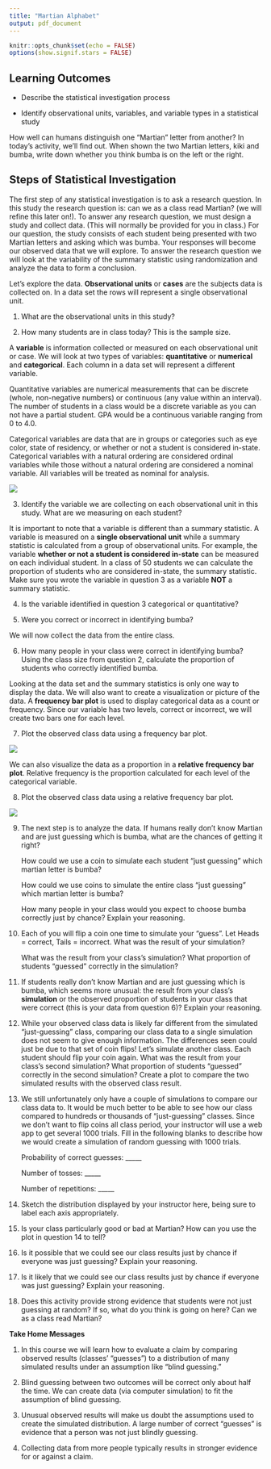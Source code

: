 ```yaml
---
title: "Martian Alphabet"
output: pdf_document
---
```


```r
knitr::opts_chunk$set(echo = FALSE)
options(show.signif.stars = FALSE)
```

## Learning Outcomes

* Describe the statistical investigation process

* Identify observational units, variables, and variable types in a statistical study

How well can humans distinguish one “Martian” letter from another? In today’s activity, we’ll find out. When shown the two Martian letters, kiki and bumba, write down whether you think bumba is on the left or the right.

\vspace{0.5in}

## Steps of Statistical Investigation

The first step of any statistical investigation is to ask a research question.  In this study the research question is: can we as a class read Martian? (we will refine this later on!).  To answer any research question, we must design a study and collect data. (This will normally be provided for you in class.)  For our question, the study consists of each student being presented with two Martian letters and asking which was bumba.  Your responses will become our observed data that we will explore.  To answer the research question we will look at the variability of the summary statistic using randomization and analyze the data to form a conclusion.

Let’s explore the data.
**Observational units** or **cases** are the subjects data is collected on. In a data set the rows will represent a single observational unit.  

1.  What are the observational units in this study?

\vspace{0.5in}

2.  How many students are in class today? This is the sample size.

\vspace{0.5in}

A **variable** is information collected or measured on each observational unit or case. We will look at two types of variables: **quantitative** or **numerical** and **categorical**.  Each column in a data set will represent a different variable. 

Quantitative variables are numerical measurements that can be discrete (whole, non-negative numbers) or continuous (any value within an interval).  The number of students in a class would be a discrete variable as you can not have a partial student.  GPA would be a continuous variable ranging from 0 to 4.0. 

Categorical variables are data that are in groups or categories such as eye color, state of residency, or whether or not a student is considered in-state. Categorical variables with a natural ordering are considered ordinal variables while those without a natural ordering are considered a nominal variable.  All variables will be treated as nominal for analysis.

![](variables.png)


3. Identify the variable we are collecting on each observational unit in this study.  What are we measuring on each student?

\vspace{1in}

It is important to note that a variable is different than a summary statistic. A variable is measured on a **single observational unit** while a summary statistic is calculated from a group of observational units.  For example, the variable **whether or not a student is considered in-state** can be measured on each individual student.  In a class of 50 students we can calculate the proportion of students who are considered in-state, the summary statistic.  Make sure you wrote the variable in question 3 as a variable **NOT** a summary statistic. 

4. Is the variable identified in question 3 categorical or quantitative?

\vspace{0.5in}

5.	Were you correct or incorrect in identifying bumba?

\vspace{0.5in}

We will now collect the data from the entire class.

6.	How many people in your class were correct in identifying bumba?  Using the class size from question 2, calculate the proportion of students who correctly identified bumba.  

\begin{center}
$\mbox{proportion} = \frac{\mbox{number of students who correctly identified bumba}}{\mbox{total number of students}}$
\end{center}
\vspace{1in}

Looking at the data set and the summary statistics is only one way to display the data.  We will also want to create a visualization or picture of the data. A **frequency bar plot** is used to display categorical data as a count or frequency. Since our variable has two levels, correct or incorrect, we will create two bars one for each level.

\newpage

7. Plot the observed class data using a frequency bar plot. 

![](../images/barplot_martian.png)

We can also visualize the data as a proportion in a **relative frequency bar plot**.  Relative frequency is the proportion calculated for each level of the categorical variable. 

8. Plot the observed class data using a relative frequency bar plot.

![](../images/relative_barplot_martian.png)

9.	The next step is to analyze the data.  If humans really don’t know Martian and are just guessing which is bumba, what are the chances of getting it right? 
\vspace{0.5in}
    
    How could we use a coin to simulate each student “just guessing” which martian letter is bumba? 
\vspace{1in}

    How could we use coins to simulate the entire class “just guessing” which martian letter is bumba? 
\vspace{1in}

    How many people in your class would you expect to choose bumba correctly just by chance?  Explain your reasoning.
\vspace{1in}

10.	Each of you will flip a coin one time to simulate your “guess”.  Let Heads = correct, Tails = incorrect.  What was the result of your simulation? \vspace{0.5in}

    What was the result from your class’s simulation?  What proportion of students “guessed” correctly in the simulation?
\vspace{0.5in}

11. If students really don’t know Martian and are just guessing which is bumba, which seems more unusual: the result from your class’s **simulation** or the observed proportion of students in your class that were correct (this is your data from question 6)?  Explain your reasoning.

\vspace{1in}

12.	While your observed class data is likely far different from the simulated “just-guessing” class, comparing our class data to a single simulation does not seem to give enough information.  The differences seen could just be due to that set of coin flips!  Let’s simulate another class.  Each student should flip your coin again.  What was the result from your class’s second simulation?  What proportion of students “guessed” correctly in the second simulation?  Create a plot to compare the two simulated results with the observed class result.

\vspace{1in}

13.	We still unfortunately only have a couple of simulations to compare our class data to.  It would be much better to be able to see how our class compared to hundreds or thousands of “just-guessing” classes.  Since we don’t want to flip coins all class period, your instructor will use a web app to get several 1000 trials. Fill in the following blanks to describe how we would create a simulation of random guessing with 1000 trials.
\vspace{0.1in}

    Probability of correct guesses: _____
\vspace{0.1in}
    
    Number of tosses: _____
\vspace{0.1in}

    Number of repetitions: _____
\vspace{0.1in}

14.  Sketch the distribution displayed by your instructor here, being sure to label each axis appropriately. 

\vspace{1.5in}

15. Is your class particularly good or bad at Martian?  How can you use the plot in question 14 to tell? 

\vspace{1in}


16.	Is it possible that we could see our class results just by chance if everyone was just guessing?  Explain your reasoning.

\vspace{1in}

17.	Is it likely that we could see our class results just by chance if everyone was just guessing?  Explain your reasoning.

\vspace{1in}

18.	Does this activity provide strong evidence that students were not just guessing at random? If so, what do you think is going on here?  Can we as a class read Martian?  

\vspace{1in}

**Take Home Messages**

1.	In this course we will learn how to evaluate a claim by comparing observed results (classes’ “guesses”) to a distribution of many simulated results under an assumption like “blind guessing.”

2.	Blind guessing between two outcomes will be correct only about half the time. We can create data (via computer simulation) to fit the assumption of blind guessing.

3.	Unusual observed results will make us doubt the assumptions used to create the simulated distribution. A large number of correct “guesses” is evidence that a person was not just blindly guessing.

4.	Collecting data from more people typically results in stronger evidence for or against a claim.

